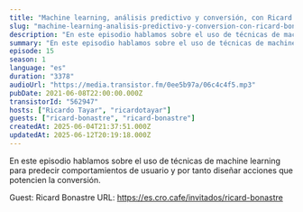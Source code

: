 ```yaml
---
title: "Machine learning, análisis predictivo y conversión, con Ricard Bonastre"
slug: "machine-learning-analisis-predictivo-y-conversion-con-ricard-bonastre"
description: "En este episodio hablamos sobre el uso de técnicas de machine learning para predecir comportamientos de usuario y por tanto diseñar acciones que potencien la conversión.\n\n\n\n<!-- GUESTS START -->\nGuest: Ricard Bonastre\nURL: https://es.cro.cafe/invitados/ricard-bonastre\n<!-- GUESTS END -->"
summary: "En este episodio hablamos sobre el uso de técnicas de machine learning para predecir comportamientos de usuario y por tanto diseñar acciones que potencien la conversión."
episode: 15
season: 1
language: "es"
duration: "3378"
audioUrl: "https://media.transistor.fm/0ee5b97a/06c4c4f5.mp3"
pubDate: 2021-06-08T22:00:00.000Z
transistorId: "562947"
hosts: ["Ricardo Tayar", "ricardotayar"]
guests: ["ricard-bonastre", "ricard-bonastre"]
createdAt: 2025-06-04T21:37:51.000Z
updatedAt: 2025-06-12T20:19:18.000Z
---
```


En este episodio hablamos sobre el uso de técnicas de machine learning para predecir comportamientos de usuario y por tanto diseñar acciones que potencien la conversión.



<!-- GUESTS START -->
Guest: Ricard Bonastre
URL: https://es.cro.cafe/invitados/ricard-bonastre
<!-- GUESTS END -->
